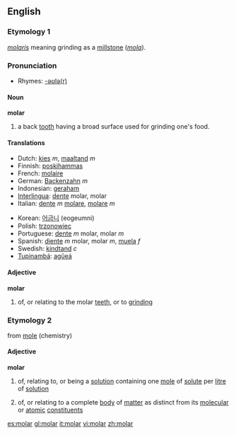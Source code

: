 ==English==

===Etymology 1===
{{L.}} ''[[molaris]]'' meaning grinding as a [[millstone]] (''[[mola]]'').

===Pronunciation===
*Rhymes: [[Rhymes:English:-əʊlə(r)|-əʊlə(r)]]

====Noun====
'''molar'''

# a back [[tooth]] having a broad surface used for grinding one's food.

====Translations====
{{top}}
*Dutch: [[kies]] ''m'', [[maaltand]] ''m''
*Finnish: [[poskihammas]]
*French: [[molaire]]
*German: [[Backenzahn]] ''m''
*Indonesian: [[geraham]]
*[[Interlingua]]: [[dente]] molar, molar
*Italian: [[dente]] ''m'' [[molare]], [[molare]] ''m''
{{mid}}
*Korean: [[어금니]] (eogeumni)
*Polish: [[trzonowiec]] {{m}}
*Portuguese: [[dente]] ''m'' molar, molar ''m''
*Spanish: [[diente]] ''m'' molar, molar ''m'', [[muela]] ''f''
*Swedish: [[kindtand]] ''c''
*[[Tupinambá]]: [[agûeá]]
{{bottom}}

====Adjective====
'''molar'''
# of, or relating to the molar [[teeth]], or to [[grind]]ing

===Etymology 2===
from [[mole]] (chemistry)
====Adjective====
'''molar'''
#{{chemistry}} of, relating to, or being a [[solution]] containing one [[mole]] of [[solute]] per [[litre]] of [[solution]]
#{{physics}} of, or relating to a complete [[body]] of [[matter]] as distinct from its [[molecular]] or [[atomic]] [[constituent]]s

[[es:molar]]
[[gl:molar]]
[[it:molar]]
[[vi:molar]]
[[zh:molar]]